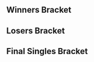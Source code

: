 {{SetGame|melee}}{{DISPLAYTITLE:CEO 2014: ''Melee'' Singles Bracket}}{{CEO_2014_Tabs|This=3}}

==Winners Bracket==
{{16DEWBracketA2
|tourneylink=CEO/2014/Melee
|tourneyname=CEO 2014
|column-width=160

|r1m1p1=Armada |r1m1p1flag=se |r1m1p1score={{win}} |r1m1win=1
|r1m1p2=DJ Nintendo |r1m1p2flag=us |r1m1p2score=
|r1m2p1=Fiction |r1m2p1flag=us |r1m2p1score={{win}} |r1m2win=1
|r1m2p2=Chillindude |r1m2p2flag=us |r1m2p2score=
|r1m3p1=Hungrybox |r1m3p1flag=us |r1m3p1score={{win}} |r1m3win=1
|r1m3p2=KoreanDJ |r1m3p2flag=us |r1m3p2score=
|r1m4p1=Plup |r1m4p1flag=us |r1m4p1score={{win}} |r1m4win=1
|r1m4p2=Porkchops |r1m4p2flag=us |r1m4p2score=
|r1m5p1=Mango |r1m5p1flag=us |r1m5p1score={{win}} |r1m5win=1
|r1m5p2=ZeRo |r1m5p2flag=cl |r1m5p2score=
|r1m6p1=Toph |r1m6p1flag=us |r1m6p1score= |r1m6win=2
|r1m6p2=Blea Gelo |r1m6p2flag=ve |r1m6p2score={{win}}
|r1m7p1=Mew2King |r1m7p1flag=us |r1m7p1score={{win}} |r1m7win=1
|r1m7p2=Pikachad |r1m7p2flag=us |r1m7p2score=
|r1m8p1=Colbol |r1m8p1flag=us |r1m8p1score={{win}} |r1m8win=1
|r1m8p2=ChuDat |r1m8p2flag=us |r1m8p2score=

|r2m1p1=Armada |r2m1p1flag=se |r2m1p1score=2 |r2m1win=1
|r2m1p2=Fiction |r2m1p2flag=us |r2m1p2score=0
|r2m1p1char1=peach |r2m1p2char1=fox |r2m1p1stock1=3 |r2m1p2stock1=0 |r2m1win1=1 |r2m1stage1=Battlefield
|r2m1p1char2=peach |r2m1p2char2=fox |r2m1p1stock2=1 |r2m1p2stock2=0 |r2m1win2=1 |r2m1stage2=Battlefield
|r2m1details={{BracketMatchDetails|preview=|lrthread=|interview=|recap=|comment=|live=|vod=https://youtu.be/smjEobBZ85g}}

|r2m2p1=Hungrybox |r2m2p1flag=us |r2m2p1score=2 |r2m2win=1
|r2m2p2=Plup |r2m2p2flag=us |r2m2p2score=1
|r2m2p1char1=jigglypuff |r2m2p2char1=samus |r2m2p1stock1=0 |r2m2p2stock1=1 |r2m2win1=2 |r2m2stage1=Battlefield
|r2m2p1char2=jigglypuff |r2m2p2char2=samus |r2m2p1stock2=3 |r2m2p2stock2=0 |r2m2win2=1 |r2m2stage2=Battlefield
|r2m2p1char3=jigglypuff |r2m2p2char3=samus |r2m2p1stock3=2 |r2m2p2stock3=0 |r2m2win3=1 |r2m2stage3=Pokémon Stadium
|r2m2details={{BracketMatchDetails|preview=|lrthread=|interview=|recap=|comment=|live=|vod=https://youtu.be/a_vxpk8CAo8}}

|r2m3p1=Mango |r2m3p1flag=us |r2m3p1score=2 |r2m3win=1
|r2m3p2=Blea Gelo |r2m3p2flag=ve |r2m3p2score=0
|r2m3p1char1=fox |r2m3p2char1=luigi |r2m3p1stock1=2 |r2m3p2stock1=0 |r2m3win1=1 |r2m3stage1=Yoshi's Story
|r2m3p1char2=fox |r2m3p2char2=luigi |r2m3p1stock2=2 |r2m3p2stock2=0 |r2m3win2=1 |r2m3stage2=Battlefield
|r2m3details={{BracketMatchDetails|preview=|lrthread=|interview=|recap=|comment=|live=|vod=https://youtu.be/IdhWwKnNMtY}}

|r2m4p1=Mew2King |r2m4p1flag=us |r2m4p1score=2 |r2m4win=1
|r2m4p2=Colbol |r2m4p2flag=us |r2m4p2score=1
|r2m4p1char1=marth |r2m4p2char1=fox |r2m4p1stock1=0 |r2m4p2stock1=3 |r2m4win1=2 |r2m4stage1=Battlefield
|r2m4p1char2=sheik |r2m4p2char2=fox |r2m4p1stock2=3 |r2m4p2stock2=0 |r2m4win2=1 |r2m4stage2=Dream Land
|r2m4p1char3=sheik |r2m4p2char3=fox |r2m4p1stock3=3 |r2m4p2stock3=0 |r2m4win3=1 |r2m4stage3=Yoshi's Story
|r2m4details={{BracketMatchDetails|preview=|lrthread=|interview=|recap=|comment=|live=|vod=https://youtu.be/XV7WMa9n338}}

|r3m1p1=Armada |r3m1p1flag=se |r3m1p1score=2
|r3m1p2=Hungrybox |r3m1p2flag=us |r3m1p2score=1
|r3m1win=1
|r3m1p1char1=young link |r3m1p2char1=fox |r3m1p1stock1=0 |r3m1p2stock1=2 |r3m1win1=2 |r3m1stage1=Dream Land
|r3m1p1char2=peach |r3m1p2char2=fox |r3m1p1stock2=1 |r3m1p2stock2=0 |r3m1win2=1 |r3m1stage2=Pokémon Stadium
|r3m1p1char3=young link |r3m1p2char3=fox |r3m1p1stock3=2 |r3m1p2stock3=0 |r3m1win3=1 |r3m1stage3=Battlefield
|r3m1date=June 29, 2014 {{Abbr/EST}}
|r3m1finished=true
|r3m1details={{BracketMatchDetails|vod=https://youtu.be/OXAmu4UsV3g}}

|r3m2p1=Mango |r3m2p1flag=us |r3m2p1score=2
|r3m2p2=Mew2King |r3m2p2flag=us |r3m2p2score=0
|r3m2win=1
|r3m2p1char1=Fox |r3m2p2char1=Sheik |r3m2p1stock1=3 |r3m2p2stock1=0 |r3m2win1=1 |r3m2stage1=Dream Land
|r3m2p1char2=Fox |r3m2p2char2=Marth |r3m2p1stock2=1 |r3m2p2stock2=0 |r3m2win2=1 |r3m2stage2=Fountain of Dreams
|r3m2date=June 29, 2014 {{Abbr/EST}}
|r3m2finished=true
|r3m2details={{BracketMatchDetails|vod=https://youtu.be/OXAmu4UsV3g}}
}}
==Losers Bracket==
{{32DELBracketSmwA
|tourneylink=CEO/2014/Melee
|tourneyname=CEO 2014
|l1placement=25-32
|l2placement=17-24
|l3placement=13-16
|l4placement=9-12
|l5placement=7-8
|l6placement=5-6

|l1m1p1=Pi |l1m1p1flag=us |l1m1p1score= |l1m1win=2
|l1m1p2=Mojo |l1m1p2flag=us |l1m1p2score={{win}}
|l1m2p1=Jake13 |l1m2p1flag=us |l1m2p1score= |l1m2win=2
|l1m2p2=Gahtzu |l1m2p2flag=us |l1m2p2score={{win}}
|l1m3p1=Zidane |l1m3p1flag=us |l1m3p1score= |l1m3win=2
|l1m3p2=The Moon |l1m3p2flag=us |l1m3p2score={{win}}
|l1m4p1=Zanguzen |l1m4p1flag=us |l1m4p1score={{win}} |l1m4win=1
|l1m4p2=Wenbobular |l1m4p2flag=us |l1m4p2score=
|l1m5p1=Flow |l1m5p1flag=us |l1m5p1score= |l1m5win=2
|l1m5p2=Lambchops |l1m5p2flag=us |l1m5p2score={{win}}
|l1m6p1=Druggedfox |l1m6p1flag=us |l1m6p1score= |l1m6win=2
|l1m6p2=DEHF |l1m6p2flag=us |l1m6p2score={{win}}
|l1m7p1=Harriettheguy |l1m7p1flag=us |l1m7p1score= |l1m7win=2
|l1m7p2=Wizzrobe |l1m7p2flag=us |l1m7p2score={{win}}
|l1m8p1=P.Spirit |l1m8p1flag=jp |l1m8p1score= |l1m8win=2
|l1m8p2=Arc |l1m8p2flag=us |l1m8p2score={{win}}

|l2m1p1=ChuDat |l2m1p1flag=us |l2m1p1score={{win}} |l2m1win=1
|l2m1p2=Mojo |l2m1p2flag=us |l2m1p2score=
|l2m2p1=Pikachad |l2m2p1flag=us |l2m2p1score={{win}} |l2m2win=1
|l2m2p2=Gahtzu |l2m2p2flag=us |l2m2p2score=
|l2m3p1=Toph |l2m3p1flag=us |l2m3p1score= |l2m3win=2
|l2m3p2=The Moon |l2m3p2flag=us |l2m3p2score={{win}}

|l2m4p1=ZeRo |l2m4p1flag=cl |l2m4p1score= |l2m4win=2
|l2m4p2=Zanguzen |l2m4p2flag=us |l2m4p2score={{win}}
|l2m4p1char1=fox |l2m4p2char1=falco


|l2m5p1=Porkchops |l2m5p1flag=us |l2m5p1score= |l2m5win=2
|l2m5p2=Lambchops |l2m5p2flag=us |l2m5p2score={{win}}
|l2m6p1=KoreanDJ |l2m6p1flag=us |l2m6p1score= |l2m6win=2
|l2m6p2=DEHF |l2m6p2flag=us |l2m6p2score={{win}}
|l2m7p1=Chillindude |l2m7p1flag=us |l2m7p1score= |l2m7win=2
|l2m7p2=Wizzrobe |l2m7p2flag=us |l2m7p2score={{win}}
|l2m8p1=DJ Nintendo |l2m8p1flag=us |l2m8p1score= |l2m8win=2
|l2m8p2=Arc |l2m8p2flag=us |l2m8p2score={{win}}

|l3m1p1=ChuDat |l3m1p1flag=us |l3m1p1score={{win}} |l3m1win=1
|l3m1p2=Pikachad |l3m1p2flag=us |l3m1p2score=
|l3m2p1=The Moon |l3m2p1flag=us |l3m2p1score={{win}} |l3m2win=1
|l3m2p2=Zanguzen |l3m2p2flag=us |l3m2p2score=
|l3m3p1=Lambchops |l3m3p1flag=us |l3m3p1score={{win}} |l3m3win=1 |l3m3p1char1=falco
|l3m3p2=DEHF |l3m3p2flag=us |l3m3p2score=
|l3m4p1=Wizzrobe |l3m4p1flag=us |l3m4p1score={{win}} |l3m4win=1
|l3m4p2=Arc |l3m4p2flag=us |l3m4p2score=

|l4m1p1=Plup |l4m1p1flag=us |l4m1p1score={{win}} |l4m1win=1
|l4m1p2=ChuDat |l4m1p2flag=us |l4m1p2score=
|l4m2p1=Fiction |l4m2p1flag=us |l4m2p1score={{win}} |l4m2win=1
|l4m2p2=The Moon |l4m2p2flag=us |l4m2p2score=

|l4m3p1=Colbol |l4m3p1flag=us |l4m3p1score=2 |l4m3win=1
|l4m3p2=Lambchops |l4m3p2flag=us |l4m3p2score=0
|l4m3p1char1=fox |l4m3p2char1=falco |l4m3p1stock1=1 |l4m3p2stock1=0 |l4m3win1=1 |l4m3stage1=Final Destination
|l4m3p1char2=fox |l4m3p2char2=falco |l4m3p1stock2=2 |l4m3p2stock2=0 |l4m3win2=1 |l4m3stage2=Final Destination
|l4m3details={{BracketMatchDetails|preview=|lrthread=|interview=|recap=|comment=|live=|vod=https://youtu.be/hFFaApyindI}}

|l4m4p1=Blea Gelo |l4m4p1flag=ve |l4m4p1score=0 |l4m4win=2
|l4m4p2=Wizzrobe |l4m4p2flag=us |l4m4p2score=2
|l4m4p1char1=luigi |l4m4p2char1=cf |l4m4p1stock1=0 |l4m4p2stock1=2 |l4m4win1=2 |l4m4stage1=Dream Land
|l4m4p1char2=luigi |l4m4p2char2=cf |l4m4p1stock2=0 |l4m4p2stock2=2 |l4m4win2=2 |l4m4stage2=Battlefield
|l4m4details={{BracketMatchDetails|preview=|lrthread=|interview=|recap=|comment=|live=|vod=https://youtu.be/WEg8VyhsWWM}}

|l5m1p1=Plup |l5m1p1flag=us |l5m1p1score=2
|l5m1p2=Fiction |l5m1p2flag=us |l5m1p2score=0
|l5m1win=1

|l5m2p1=Colbol |l5m2p1flag=us |l5m2p1score=1
|l5m2p2=Wizzrobe |l5m2p2flag=us |l5m2p2score=2
|l5m2win=2

|l6m1p1=Mew2King |l6m1p1flag=us |l6m1p1score=2
|l6m1p2=Plup |l6m1p2flag=us |l6m1p2score=0
|l6m1win=1

|l6m2p1=Hungrybox |l6m2p1flag=us |l6m2p1score=2
|l6m2p2=Wizzrobe |l6m2p2flag=us |l6m2p2score=0
|l6m2win=1
}}
<onlyinclude>
==Final Singles Bracket==
{{DEFinalSmwBracket
|tourneylink=CEO/2014/Melee
|tourneyname=CEO 2014
|l1placement=4
|r2placement=3
|r3loserplacement=2
|r3winnerplacement=1
|column-width=180
|column-width-finals=230

|r1m1p1=Armada |r1m1p1flag=se |r1m1p1score=1
|r1m1p2=Mango |r1m1p2flag=us |r1m1p2score=3
|r1m1win=2
|r1m1p1char1=Peach |r1m1p2char1=Fox |r1m1p1stock1=0 |r1m1p2stock1=1 |r1m1win1=2 |r1m1stage1=Battlefield
|r1m1p1char2=Peach |r1m1p2char2=Fox |r1m1p1stock2=1 |r1m1p2stock2=0 |r1m1win2=1 |r1m1stage2=Dream Land
|r1m1p1char3=Peach |r1m1p2char3=Fox |r1m1p1stock3=0 |r1m1p2stock3=1 |r1m1win3=2 |r1m1stage3=Yoshi's Story
|r1m1p1char4=Peach |r1m1p2char4=Fox |r1m1p1stock4=0 |r1m1p2stock4=1 |r1m1win4=2 |r1m1stage4=Battlefield
|r1m1date=June 29, 2014 {{Abbr/EST}}
|r1m1finished=
|r1m1details={{BracketMatchDetails|vod=https://youtu.be/OXAmu4UsV3g}}

|l1m1p1=Hungrybox |l1m1p1flag=us |l1m1p1score=2
|l1m1p2=Mew2King |l1m1p2flag=us |l1m1p2score=0
|l1m1win=1
|l1m1p1char1=jigglypuff |l1m1p2char1=fox |l1m1p1stock1=1 |l1m1p2stock1=0 |l1m1win1=1 |l1m1stage1=Battlefield
|l1m1p1char2=jigglypuff |l1m1p2char2=fox |l1m1p1stock2=2 |l1m1p2stock2=0 |l1m1win2=1 |l1m1stage2=Final Destination
|l1m1date=June 29, 2014 {{Abbr/EST}}
|l1m1finished=
|l1m1details={{BracketMatchDetails|vod=https://youtu.be/OXAmu4UsV3g}}

|r2m1p1=Armada |r2m1p1flag=se |r2m1p1score=3 
|r2m1p2=Hungrybox |r2m1p2flag=us |r2m1p2score=0
|r2m1win=1
|r2m1p1char1=young link |r2m1p2char1=fox |r2m1p1stock1=1 |r2m1p2stock1=0 |r2m1win1=1 |r2m1stage1=Fountain of Dreams
|r2m1p1char2=young link |r2m1p2char2=fox |r2m1p1stock2=1 |r2m1p2stock2=0 |r2m1win2=1 |r2m1stage2=Yoshi's Story
|r2m1p1char3=young link |r2m1p2char3=fox |r2m1p1stock3=1 |r2m1p2stock3=0 |r2m1win3=1 |r2m1stage3=Final Destination
|r2m1date=June 29, 2014 {{Abbr/EST}}
|r2m1finished=
|r2m1details={{BracketMatchDetails|vod=https://youtu.be/OXAmu4UsV3g}}

|r3m1p1=Mango |r3m1p1flag=us |r3m1p1score=0 |r3m2p1score=1
|r3m1p2=Armada |r3m1p2flag=se |r3m1p2score=3 |r3m2p2score=3
|r3m1win=2
|export_score=true
|r3m1p1char1=fox |r3m1p2char1=peach |r3m1p1stock1=0 |r3m1p2stock1=1 |r3m1win1=2 |r3m1stage1=Battlefield
|r3m1p1char2=fox |r3m1p2char2=peach |r3m1p1stock2=0 |r3m1p2stock2=3 |r3m1win2=2 |r3m1stage2=Yoshi's Story
|r3m1p1char3=fox |r3m1p2char3=peach |r3m1p1stock3=0 |r3m1p2stock3=2 |r3m1win3=2 |r3m1stage3=Yoshi's Story

|r3m2p1char1=fox |r3m2p2char1=peach |r3m2p1stock1=0 |r3m2p2stock1=1 |r3m2win1=2 |r3m2stage1=Battlefield
|r3m2p1char2=fox |r3m2p2char2=peach |r3m2p1stock2=0 |r3m2p2stock2=1 |r3m2win2=2 |r3m2stage2=Yoshi's Story
|r3m2p1char3=fox |r3m2p2char3=peach |r3m2p1stock3=1 |r3m2p2stock3=0 |r3m2win3=1 |r3m2stage3=Yoshi's Story
|r3m2p1char4=fox |r3m2p2char4=peach |r3m2p1stock4=0 |r3m2p2stock4=1 |r3m2win4=2 |r3m2stage4=Dream Land
|r3m1date=June 29, 2014 {{Abbr/EST}}
|r3m1finished=
|r3m1details={{BracketMatchDetails|vod=https://youtu.be/OXAmu4UsV3g}}
}}
</onlyinclude>
